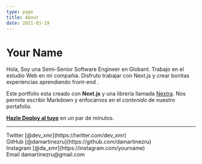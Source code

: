 ```yaml
---
type: page
title: About
date: 2021-03-19
---
```


# Your Name

Hola, Soy una Semi-Senior Software Engineer en Globant. Trabajo en el estudio Web en mi compañia. Disfruto trabajar con  Next.js y crear bonitas experiencias aprendiendo front-end .

Este portfolio esta creado con **Next.js** y una libreria llamada [Nextra](https://nextra.vercel.app/). Nos permite escribir Markdown y enfocarnos en el _contenido_ de nuestro portafolio.

[**Hazle Deploy al tuyo**](https://vercel.com/new/clone?repository-url=https://github.com/vercel/next.js/tree/canary/examples/blog&project-name=portfolio&repository-name=portfolio) en un par de minutos.

---

<div>
  Twitter [@dev_xmr](https://twitter.com/dev_xmr)
  <br />
  GitHub [@damartinezru](https://github.com/damartinezru)
  <br />
  Instagram [@da_xmr](https://instagram.com/yourname)
  <br />
  Email damartinezru@gmail.com
</div>
